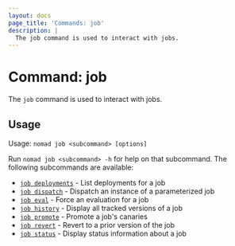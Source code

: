 ```yaml
---
layout: docs
page_title: 'Commands: job'
description: |
  The job command is used to interact with jobs.
---
```


# Command: job

The `job` command is used to interact with jobs.

## Usage

Usage: `nomad job <subcommand> [options]`

Run `nomad job <subcommand> -h` for help on that subcommand. The following
subcommands are available:

- [`job deployments`][deployments] - List deployments for a job
- [`job dispatch`][dispatch] - Dispatch an instance of a parameterized job
- [`job eval`][eval] - Force an evaluation for a job
- [`job history`][history] - Display all tracked versions of a job
- [`job promote`][promote] - Promote a job's canaries
- [`job revert`][revert] - Revert to a prior version of the job
- [`job status`][status] - Display status information about a job

[deployments]: /nomad/docs/commands/job/deployments 'List deployments for a job'
[dispatch]: /nomad/docs/commands/job/dispatch 'Dispatch an instance of a parameterized job'
[eval]: /nomad/docs/commands/job/eval 'Force an evaluation for a job'
[history]: /nomad/docs/commands/job/history 'Display all tracked versions of a job'
[promote]: /nomad/docs/commands/job/promote "Promote a job's canaries"
[revert]: /nomad/docs/commands/job/revert 'Revert to a prior version of the job'
[status]: /nomad/docs/commands/job/status 'Display status information about a job'
